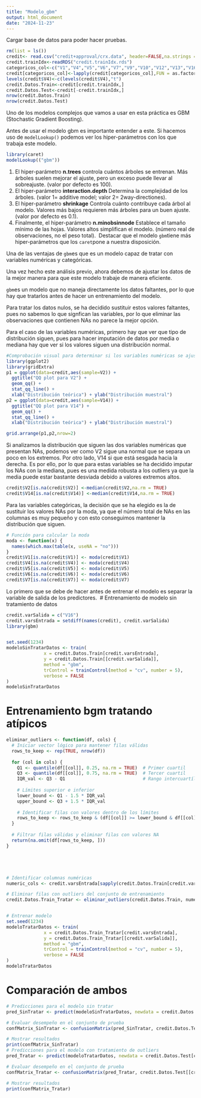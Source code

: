 ```yaml
---
title: "Modelo_gbm"
output: html_document
date: "2024-11-23"
---
```


Cargar base de datos para poder hacer pruebas.

```r
rm(list = ls())
credit<- read.csv("credit+approval/crx.data", header=FALSE,na.strings = "?")
credit.trainIdx<-readRDS("credit.trainIdx.rds")
categoricos_col<-c("V1","V4","V5","V6","V7","V9","V10","V12","V13","V16")
credit[categoricos_col]<-lapply(credit[categoricos_col],FUN = as.factor)
levels(credit$V4)<-c(levels(credit$V4),"t")
credit.Datos.Train<-credit[credit.trainIdx,]
credit.Datos.Test<-credit[-credit.trainIdx,]
nrow(credit.Datos.Train)
nrow(credit.Datos.Test)

```

Uno de los modelos complejos que vamos a usar en esta práctica es GBM (Stochastic Gradient Boosting).\

Antes de usar el modelo gbm es importante entender a este. Si hacemos uso de `modelLookup()` podemos ver los hiper-parámetros con los que trabaja este modelo.

```r
library(caret)
modelLookup(("gbm"))
```

1.  El hiper-parámetro **n.trees** controla cuántos árboles se entrenan. Más árboles suelen mejorar el ajuste, pero un exceso puede llevar al sobreajuste. (valor por defecto es 100). 
2.  El hiper-parámetro **interaction.depth** Determina la complejidad de los árboles. (valor 1= additive model; valor 2= 2way-directiones). 
3.  El hiper-parámetro **shrinkage** Controla cuánto contribuye cada árbol al modelo. Valores más bajos requieren más árboles para un buen ajuste. (valor por defecto es 0.1). 
4.  Finalmente, el hiper-parámetro **n.minobsinnode** Establece el tamaño mínimo de las hojas. Valores altos simplifican el modelo. (número real de observaciones, no el peso total).  Destacar que el modelo `gbm`tiene más hiper-parámetros que los `caret`pone a nuestra disposición. 

Una de las ventajas de `gbm`es que es un modelo capaz de tratar con variables numéricas y categóricas.

Una vez hecho este análisis previo, ahora debemos de ajustar los datos de la mejor manera para que este modelo trabaje de manera eficiente. 

`gbm`es un modelo que no maneja directamente los datos faltantes, por lo que hay que tratarlos antes de hacer un entrenamiento del modelo.

Para tratar los datos nulos, se ha decidido sustituir estos valores faltantes, pues no sabemos lo que signfican las variables, por lo que eliminar las observaciones que contienen NAs no parece la mejor opción.

Para el caso de las variables numéricas, primero hay que ver que tipo de distribución siguen, pues para hacer imputación de datos por media o mediana hay que ver si los valores siguen una distribución normal.

```r
#Comprobación visual para determinar si los variables numéricas se ajustan a una normal
library(ggplot2)
library(gridExtra)
p1 = ggplot(data=credit,aes(sample=V2)) +
  ggtitle("QQ plot para V2") +
  geom_qq() + 
  stat_qq_line() + 
  xlab("Distribución teórica") + ylab("Distribución muestral")
p2 = ggplot(data=credit,aes(sample=V14)) +
  ggtitle("QQ plot para V14") +
  geom_qq() + 
  stat_qq_line() + 
  xlab("Distribución teórica") + ylab("Distribución muestral")

grid.arrange(p1,p2,nrow=2)
```

Si analizamos la distribución que siguen las dos variables numéricas que presentan NAs, podemos ver como V2 sigue una normal que se separa un poco en los extremos. Por otro lado, V14 si que está sesgada hacia la derecha. Es por ello, por lo que para estas variables se ha decidido imputar los NAs con la mediana, pues es una medida robusta a los outliers ya que la media puede estar bastante desviada debido a valores extremos altos. 

```r
credit$V2[is.na(credit$V2)] <-median(credit$V2,na.rm = TRUE)
credit$V14[is.na(credit$V14)] <-median(credit$V14,na.rm = TRUE)
```

Para las variables categóricas, la decisión que se ha elegido es la de sustituir los valores NAs por la moda, ya que el número total de NAs en las columnas es muy pequeño y con esto conseguimos mantener la distribución que siguen. 

```r
# Función para calcular la moda
moda <- function(x) {
  names(which.max(table(x, useNA = "no")))  
}
credit$V1[is.na(credit$V1)] <- moda(credit$V1)
credit$V4[is.na(credit$V4)] <- moda(credit$V4)
credit$V5[is.na(credit$V5)] <- moda(credit$V5)
credit$V6[is.na(credit$V6)] <- moda(credit$V6)
credit$V7[is.na(credit$V7)] <- moda(credit$V7)
```

Lo primero que se debe de hacer antes de entrenar el modelo es separar la variable de salida de los predictores.  \# Entrenamiento de modelo sin tratamiento de datos

```r
credit.varSalida = c("V16")
credit.varsEntrada = setdiff(names(credit), credit.varSalida)
library(gbm)


set.seed(1234)
modeloSinTratarDatos <- train(
              x = credit.Datos.Train[credit.varsEntrada],
              y = credit.Datos.Train[[credit.varSalida]],
              method = "gbm",
              trControl = trainControl(method = "cv", number = 5),
              verbose = FALSE              
)
modeloSinTratarDatos
```

# Entrenamiento bgm tratando atípicos

```r
eliminar_outliers <- function(df, cols) {
  # Iniciar vector lógico para mantener filas válidas
  rows_to_keep <- rep(TRUE, nrow(df))
  
  for (col in cols) {
    Q1 <- quantile(df[[col]], 0.25, na.rm = TRUE)  # Primer cuartil
    Q3 <- quantile(df[[col]], 0.75, na.rm = TRUE)  # Tercer cuartil
    IQR_val <- Q3 - Q1                             # Rango intercuartílico
    
    # Límites superior e inferior
    lower_bound <- Q1 - 1.5 * IQR_val
    upper_bound <- Q3 + 1.5 * IQR_val
    
    # Identificar filas con valores dentro de los límites
    rows_to_keep <- rows_to_keep & (df[[col]] >= lower_bound & df[[col]] <= upper_bound)
  }
  
  # Filtrar filas válidas y eliminar filas con valores NA
  return(na.omit(df[rows_to_keep, ]))
}





# Identificar columnas numéricas
numeric_cols <- credit.varsEntrada[sapply(credit.Datos.Train[credit.varsEntrada], is.numeric)]

# Eliminar filas con outliers del conjunto de entrenamiento
credit.Datos.Train_Tratar <- eliminar_outliers(credit.Datos.Train, numeric_cols)


# Entrenar modelo
set.seed(1234)
modeloTratarDatos <- train(
              x = credit.Datos.Train_Tratar[credit.varsEntrada],
              y = credit.Datos.Train_Tratar[[credit.varSalida]],
              method = "gbm",
              trControl = trainControl(method = "cv", number = 5),
              verbose = FALSE              
)
modeloTratarDatos
```

# Comparación de ambos

```r
# Predicciones para el modelo sin tratar
pred_SinTratar <- predict(modeloSinTratarDatos, newdata = credit.Datos.Test[credit.varsEntrada])

# Evaluar desempeño en el conjunto de prueba
confMatrix_SinTratar <- confusionMatrix(pred_SinTratar, credit.Datos.Test[[credit.varSalida]])

# Mostrar resultados
print(confMatrix_SinTratar)
# Predicciones para el modelo con tratamiento de outliers
pred_Tratar <- predict(modeloTratarDatos, newdata = credit.Datos.Test[credit.varsEntrada])

# Evaluar desempeño en el conjunto de prueba
confMatrix_Tratar <- confusionMatrix(pred_Tratar, credit.Datos.Test[[credit.varSalida]])

# Mostrar resultados
print(confMatrix_Tratar)

```
